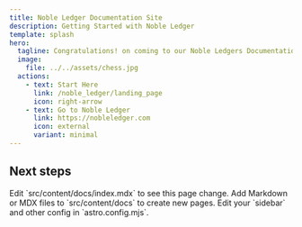 ```yaml
---
title: Noble Ledger Documentation Site
description: Getting Started with Noble Ledger
template: splash
hero:
  tagline: Congratulations! on coming to our Noble Ledgers Documentation Site
  image:
    file: ../../assets/chess.jpg
  actions:
    - text: Start Here
      link: /noble_ledger/landing_page
      icon: right-arrow
    - text: Go to Noble Ledger
      link: https://nobleledger.com
      icon: external
      variant: minimal
---
```



## Next steps

<CardGrid stagger>
  <Card title="Get Started with Noble Ledger" icon="pencil">
    Edit `src/content/docs/index.mdx` to see this page change.
  </Card>
  <Card title="Learn about accounting" icon="add-document">
    Add Markdown or MDX files to `src/content/docs` to create new pages.
  </Card>
  <Card title="History of Accounting" icon="setting">
    Edit your `sidebar` and other config in `astro.config.mjs`.
  </Card>
  <Card title="Read all the docs for Noble Ledger" icon="open-book">
    
  </Card>
</CardGrid>
